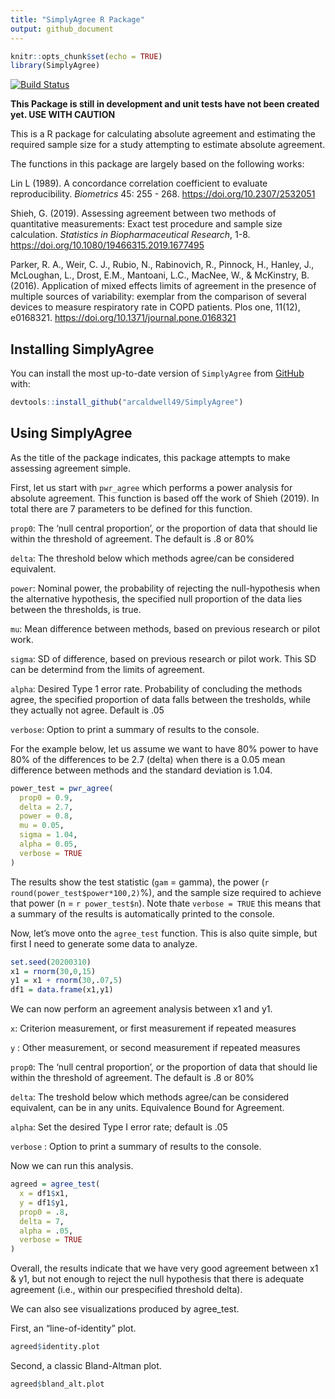 ```yaml
---
title: "SimplyAgree R Package"
output: github_document
---
```


```r
knitr::opts_chunk$set(echo = TRUE)
library(SimplyAgree)
```

[![Build Status](https://travis-ci.com/arcaldwell49/SimplyAgree.svg?branch=master)](https://travis-ci.com/arcaldwell49/SimplyAgree)

**This Package is still in development and unit tests have not been created yet. USE WITH CAUTION**

This is a R package for calculating absolute agreement and estimating the required sample size for a study attempting to estimate absolute agreement. 

The functions in this package are largely based on the following works:

Lin L (1989). A concordance correlation coefficient to evaluate reproducibility. *Biometrics* 45: 255 - 268. <https://doi.org/10.2307/2532051>

Shieh, G. (2019). Assessing agreement between two methods of quantitative measurements: Exact test procedure and sample size calculation. *Statistics in Biopharmaceutical Research*, 1-8. <https://doi.org/10.1080/19466315.2019.1677495>

Parker, R. A., Weir, C. J., Rubio, N., Rabinovich, R., Pinnock, H., Hanley, J., McLoughan, L., Drost, E.M., Mantoani, L.C., MacNee, W., & McKinstry, B. (2016). Application of mixed effects limits of agreement in the presence of multiple sources of variability: exemplar from the comparison of several devices to measure respiratory rate in COPD patients. Plos one, 11(12), e0168321. <https://doi.org/10.1371/journal.pone.0168321>

## Installing SimplyAgree

You can install the most up-to-date version of `SimplyAgree` from
[GitHub](https://github.com/arcaldwell49/SimplyAgree) with:

``` r
devtools::install_github("arcaldwell49/SimplyAgree")
```

## Using SimplyAgree

As the title of the package indicates, this package attempts to make assessing agreement simple.

First, let us start with `pwr_agree` which performs a power analysis for absolute agreement. This function is based off the work of Shieh (2019). In total there are 7 parameters to be defined for this function.

`prop0`: The 'null central proportion', or the proportion of data that should lie within the threshold of agreement. The default is .8 or 80%

`delta`: The threshold below which methods agree/can be considered equivalent.

`power`: Nominal power, the probability of rejecting the null-hypothesis when the alternative hypothesis, the specified null proportion of the data lies between the thresholds, is true.

`mu`: Mean difference between methods, based on previous research or pilot work.

`sigma`: SD of difference, based on previous research or pilot work. This SD can be determind from the limits of agreement.

`alpha`: Desired Type 1 error rate. Probability of concluding the methods agree, the specified proportion of data falls between the tresholds, while they actually not agree. Default is .05

`verbose`: Option to print a summary of results to the console.

For the example below, let us assume we want to have 80% power to have 80% of the differences to be 2.7 (delta) when there is a 0.05 mean difference between methods and the standard deviation is 1.04.

```r
power_test = pwr_agree(
  prop0 = 0.9,
  delta = 2.7,
  power = 0.8,
  mu = 0.05,
  sigma = 1.04,
  alpha = 0.05,
  verbose = TRUE
)
```

The results show the test statistic (`gam` = gamma), the power (`r round(power_test$power*100,2)`%), and the sample size required to achieve that power (n = `r power_test$n`). Note thate `verbose = TRUE` this means that a summary of the results is automatically printed to the console.

Now, let's move onto the `agree_test` function. This is also quite simple, but first I need to generate some data to analyze.

```r
set.seed(20200310)
x1 = rnorm(30,0,15)
y1 = x1 + rnorm(30,.07,5)
df1 = data.frame(x1,y1)
```

We can now perform an agreement analysis between x1 and y1.


`x`: Criterion measurement, or first measurement if repeated measures

`y`	: Other measurement, or second measurement if repeated measures

`prop0`: The 'null central proportion', or the proportion of data that should lie within the threshold of agreement. The default is .8 or 80%

`delta`: The treshold below which methods agree/can be considered equivalent, can be in any units. Equivalence Bound for Agreement.

`alpha`: Set the desired Type I error rate; default is .05

`verbose`	: Option to print a summary of results to the console.

Now we can run this analysis.

```r
agreed = agree_test(
  x = df1$x1,
  y = df1$y1,
  prop0 = .8,
  delta = 7,
  alpha = .05,
  verbose = TRUE
)
```

Overall, the results indicate that we have very good agreement between x1 & y1, but not enough to reject the null hypothesis that there is adequate agreement (i.e., within our prespecified threshold delta).

We can also see visualizations produced by agree_test.

First, an "line-of-identity" plot.

```r
agreed$identity.plot
```

Second, a classic Bland-Altman plot.

```r
agreed$bland_alt.plot
```
